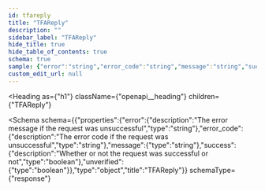 ```yaml
---
id: tfareply
title: "TFAReply"
description: ""
sidebar_label: "TFAReply"
hide_title: true
hide_table_of_contents: true
schema: true
sample: {"error":"string","error_code":"string","message":"string","success":true,"unverified":true}
custom_edit_url: null
---
```



<Heading
  as={"h1"}
  className={"openapi__heading"}
  children={"TFAReply"}
>
</Heading>





<Schema
  schema={{"properties":{"error":{"description":"The error message if the request was unsuccessful","type":"string"},"error_code":{"description":"The error code if the request was unsuccessful","type":"string"},"message":{"type":"string"},"success":{"description":"Whether or not the request was successful or not","type":"boolean"},"unverified":{"type":"boolean"}},"type":"object","title":"TFAReply"}}
  schemaType={"response"}
>

</Schema>
